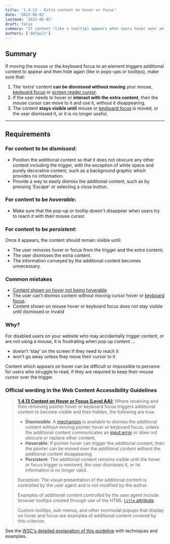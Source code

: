 ```yaml
---
title: '1.4.13 - Extra content on hover or focus'
date: '2023-06-02'
lastmod: '2023-06-02'
draft: false
summary: "If content (like a tooltip) appears when users hover over an element with their mouse (or tab to it with their keyboard), it must be easy to dismiss, easy to reach and remain visible."
authors: ['default']
---
```


## Summary

If moving the mouse or the keyboard focus to an element triggers additional content to appear and then hide again (like in pops-ups or tooltips), make sure that:

1. The ‘extra’ content **can be dismissed without moving** your mouse, [keyboard focus](/playbook/definitions#keyboard-focus) or [screen reader cursor](https://www.youtube.com/watch?v=Jao3s_CwdRU&list=PLNYkxOF6rcICWx0C9LVWWVqvHlYJyqw7g&index=10&t=2m04s).
2. If the user needs to hover or **interact with the extra content**, then the mouse cursor can move to it and use it, without it disappearing.
3. The content **stays visible until** mouse or [keyboard focus](/playbook/definitions#keyboard-focus) is moved, or the user dismissed it, or it is no longer useful.

---

## Requirements

### For content to be *dismissed*:

* Position the additional content so that it does not obscure any other content including the trigger, with the exception of white space and purely decorative content, such as a background graphic which provides no information.
* Provide a way to easily dismiss the additional content, such as by pressing 'Escape' or selecting a close button.

### For content to be *hoverable*:

* Make sure that the pop-up or tooltip doesn't disappear when users try to reach it with their mouse cursor.

### For content to be *persistent*:

Once it appears, the content should remain visible until:

* The user removes hover or focus from the trigger and the extra content;
* The user dismisses the extra content.
* The information conveyed by the additional content becomes unnecessary.

### Common mistakes

* [Content shown on hover not being hoverable](https://www.w3.org/WAI/WCAG21/Techniques/failures/F95)
* The user can’t dismiss content without moving cursor hover or [keyboard focus](/playbook/definitions#keyboard-focus).
* Content shown on mouse hover or keyboard focus does not stay visible until dismissed or invalid

### Why?

For disabled users on your website who may accidentally trigger content, or are not using a mouse, it is frustrating when pop up content ...
* doesn’t ‘stay’ on the screen if they need to reach it
* won’t go away unless they move their cursor to it

Content which appears on hover can be difficult or impossible to perceive for users who struggle to read, if they are required to keep their mouse cursor over the trigger.

### Official wording in the Web Content Accessibility Guidelines

> [**1.4.13 Content on Hover or Focus (Level AA):**](https://www.w3.org/WAI/WCAG21/Understanding/content-on-hover-or-focus.html) Where receiving and then removing pointer hover or keyboard focus triggers additional content to become visible and then hidden, the following are true:
>
> * **Dismissible**: A [mechanism](https://www.w3.org/WAI/WCAG21/Understanding/content-on-hover-or-focus.html#dfn-mechanism) is available to dismiss the additional content without moving pointer hover or keyboard focus, unless the additional content communicates an [input error](https://www.w3.org/WAI/WCAG21/Understanding/content-on-hover-or-focus.html#dfn-input-error) or does not obscure or replace other content;
> * **Hoverable**: If pointer hover can trigger the additional content, then the pointer can be moved over the additional content without the additional content disappearing;
> * **Persistent**: The additional content remains visible until the hover or focus trigger is removed, the user dismisses it, or its information is no longer valid.
>
> Exception: The visual presentation of the additional content is controlled by the user agent and is not modified by the author.
>
> Examples of additional content controlled by the user agent include browser tooltips created through use of the HTML [`title` attribute](https://www.w3.org/TR/html/dom.html#the-title-attribute).
>
> Custom tooltips, sub-menus, and other nonmodal popups that display on hover and focus are examples of additional content covered by this criterion.

See the [W3C's detailed explanation of this guideline](https://www.w3.org/WAI/WCAG21/Understanding/content-on-hover-or-focus.html) with techniques and examples.
